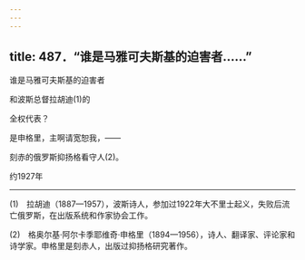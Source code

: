 ```yaml
---
---
---
```

title: 487．“谁是马雅可夫斯基的迫害者……”
---




谁是马雅可夫斯基的迫害者

和波斯总督拉胡迪(1)的

全权代表？

是申格里，主啊请宽恕我，——

刻赤的俄罗斯抑扬格看守人(2)。

约1927年



* * *



(1)　拉胡迪（1887—1957），波斯诗人，参加过1922年大不里士起义，失败后流亡俄罗斯，在出版系统和作家协会工作。

(2)　格奥尔基·阿尔卡季耶维奇·申格里（1894—1956），诗人、翻译家、评论家和诗学家。申格里是刻赤人，出版过抑扬格研究著作。
